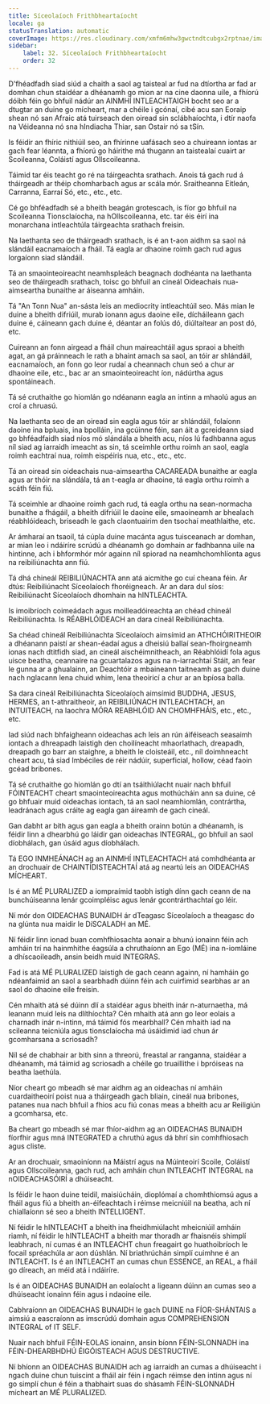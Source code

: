 ```yaml
---
title: Síceolaíoch Frithbheartaíocht
locale: ga
statusTranslation: automatic
coverImage: https://res.cloudinary.com/xmfm6mhw3gwctndtcubgx2rptnae/image/upload/v1740337243/small_cover_educacion_fundamental_a051170f1c.webp
sidebar:
    label: 32. Síceolaíoch Frithbheartaíocht
    order: 32
---
```

D'fhéadfadh siad siúd a chaith a saol ag taisteal ar fud na dtíortha ar fad ar domhan chun staidéar a dhéanamh go mion ar na cine daonna uile, a fhíorú dóibh féin go bhfuil nádúr an AINMHÍ INTLEACHTAIGH bocht seo ar a dtugtar an duine go mícheart, mar a chéile i gcónaí, cibé acu san Eoraip shean nó san Afraic atá tuirseach den oiread sin sclábhaíochta, i dtír naofa na Véideanna nó sna hIndiacha Thiar, san Ostair nó sa tSín.

Is féidir an fhíric nithiúil seo, an fhírinne uafásach seo a chuireann iontas ar gach fear léannta, a fhíorú go háirithe má thugann an taistealaí cuairt ar Scoileanna, Coláistí agus Ollscoileanna.

Táimid tar éis teacht go ré na táirgeachta srathach. Anois tá gach rud á tháirgeadh ar théip chomharbach agus ar scála mór. Sraitheanna Eitleán, Carranna, Earraí Só, etc., etc., etc.

Cé go bhféadfadh sé a bheith beagán grotescach, is fíor go bhfuil na Scoileanna Tionsclaíocha, na hOllscoileanna, etc. tar éis éirí ina monarchana intleachtúla táirgeachta srathach freisin.

Na laethanta seo de tháirgeadh srathach, is é an t-aon aidhm sa saol ná slándáil eacnamaíoch a fháil. Tá eagla ar dhaoine roimh gach rud agus lorgaíonn siad slándáil.

Tá an smaointeoireacht neamhspleách beagnach dodhéanta na laethanta seo de tháirgeadh srathach, toisc go bhfuil an cineál Oideachais nua-aimseartha bunaithe ar áiseanna amháin.

Tá "An Tonn Nua" an-sásta leis an mediocrity intleachtúil seo. Más mian le duine a bheith difriúil, murab ionann agus daoine eile, dícháileann gach duine é, cáineann gach duine é, déantar an folús dó, diúltaítear an post dó, etc.

Cuireann an fonn airgead a fháil chun maireachtáil agus spraoi a bheith agat, an gá práinneach le rath a bhaint amach sa saol, an tóir ar shlándáil, eacnamaíoch, an fonn go leor rudaí a cheannach chun seó a chur ar dhaoine eile, etc., bac ar an smaointeoireacht íon, nádúrtha agus spontáineach.

Tá sé cruthaithe go hiomlán go ndéanann eagla an intinn a mhaolú agus an croí a chruasú.

Na laethanta seo de an oiread sin eagla agus tóir ar shlándáil, folaíonn daoine ina bpluais, ina bpolláin, ina gcúinne féin, san áit a gcreideann siad go bhféadfaidh siad níos mó slándála a bheith acu, níos lú fadhbanna agus níl siad ag iarraidh imeacht as sin, tá sceimhle orthu roimh an saol, eagla roimh eachtraí nua, roimh eispéiris nua, etc., etc., etc.

Tá an oiread sin oideachais nua-aimseartha CACAREADA bunaithe ar eagla agus ar thóir na slándála, tá an t-eagla ar dhaoine, tá eagla orthu roimh a scáth féin fiú.

Tá sceimhle ar dhaoine roimh gach rud, tá eagla orthu na sean-normacha bunaithe a fhágáil, a bheith difriúil le daoine eile, smaoineamh ar bhealach réabhlóideach, briseadh le gach claontuairim den tsochaí meathlaithe, etc.

Ar ámharaí an tsaoil, tá cúpla duine macánta agus tuisceanach ar domhan, ar mian leo i ndáiríre scrúdú a dhéanamh go domhain ar fadhbanna uile na hintinne, ach i bhformhór mór againn níl spiorad na neamhchomhlíonta agus na reibiliúnachta ann fiú.

Tá dhá chineál REIBILIÚNACHTA ann atá aicmithe go cuí cheana féin. Ar dtús: Reibiliúnacht Síceolaíoch fhoréigneach. Ar an dara dul síos: Reibiliúnacht Síceolaíoch dhomhain na hINTLEACHTA.

Is imoibríoch coimeádach agus moilleadóireachta an chéad chineál Reibiliúnachta. Is RÉABHLÓIDEACH an dara cineál Reibiliúnachta.

Sa chéad chineál Reibiliúnachta Síceolaíoch aimsímid an ATHCHÓIRITHEOIR a dhéanann paistí ar shean-éadaí agus a dheisiú ballaí sean-fhoirgneamh ionas nach dtitfidh siad, an cineál aischéimnitheach, an Réabhlóidí fola agus uisce beatha, ceannaire na gcuartalazos agus na n-iarrachtaí Stáit, an fear le gunna ar a ghualainn, an Deachtóir a mbaineann taitneamh as gach duine nach nglacann lena chuid whim, lena theoiricí a chur ar an bpíosa balla.

Sa dara cineál Reibiliúnachta Síceolaíoch aimsímid BUDDHA, JESUS, HERMES, an t-athraitheoir, an REIBILIÚNACH INTLEACHTACH, an INTUITEACH, na laochra MÓRA REABHLÓID AN CHOMHFHÁIS, etc., etc., etc.

Iad siúd nach bhfaigheann oideachas ach leis an rún áiféiseach seasaimh iontach a dhreapadh laistigh den choilíneacht mhaorlathach, dreapadh, dreapadh go barr an staighre, a bheith le cloisteáil, etc., níl doimhneacht cheart acu, tá siad Imbéciles de réir nádúir, superficial, hollow, céad faoin gcéad bribones.

Tá sé cruthaithe go hiomlán go dtí an tsáithiúlacht nuair nach bhfuil FÓINTEACHT cheart smaointeoireachta agus mothúcháin ann sa duine, cé go bhfuair muid oideachas iontach, tá an saol neamhiomlán, contrártha, leadránach agus cráite ag eagla gan áireamh de gach cineál.

Gan dabht ar bith agus gan eagla a bheith orainn botún a dhéanamh, is féidir linn a dhearbhú go láidir gan oideachas INTEGRAL, go bhfuil an saol díobhálach, gan úsáid agus díobhálach.

Tá EGO INMHEÁNACH ag an AINMHÍ INTLEACHTACH atá comhdhéanta ar an drochuair de CHAINTÍDISTEACHTAÍ atá ag neartú leis an OIDEACHAS MÍCHEART.

Is é an MÉ PLURALIZED a iompraímid taobh istigh dínn gach ceann de na bunchúiseanna lenár gcoimpléisc agus lenár gcontrárthachtaí go léir.

Ní mór don OIDEACHAS BUNAIDH ár dTeagasc Síceolaíoch a theagasc do na glúnta nua maidir le DíSCALADH an MÉ.

Ní féidir linn ionad buan comhfhiosachta aonair a bhunú ionainn féin ach amháin trí na hainmhithe éagsúla a chruthaíonn an Ego (MÉ) ina n-iomláine a dhíscaoileadh, ansin beidh muid INTEGRAS.

Fad is atá MÉ PLURALIZED laistigh de gach ceann againn, ní hamháin go ndéanfaimid an saol a searbhadh dúinn féin ach cuirfimid searbhas ar an saol do dhaoine eile freisin.

Cén mhaith atá sé dúinn dlí a staidéar agus bheith inár n-aturnaetha, má leanann muid leis na dlíthíochta? Cén mhaith atá ann go leor eolais a charnadh inár n-intinn, má táimid fós mearbhall? Cén mhaith iad na scileanna teicniúla agus tionsclaíocha má úsáidimid iad chun ár gcomharsana a scriosadh?

Níl sé de chabhair ar bith sinn a threorú, freastal ar ranganna, staidéar a dhéanamh, má táimid ag scriosadh a chéile go truaillithe i bpróiseas na beatha laethúla.

Níor cheart go mbeadh sé mar aidhm ag an oideachas ní amháin cuardaitheoirí poist nua a tháirgeadh gach bliain, cineál nua bribones, patanes nua nach bhfuil a fhios acu fiú conas meas a bheith acu ar Reiligiún a gcomharsa, etc.

Ba cheart go mbeadh sé mar fhíor-aidhm ag an OIDEACHAS BUNAIDH fíorfhir agus mná INTEGRATED a chruthú agus dá bhrí sin comhfhiosach agus cliste.

Ar an drochuair, smaoiníonn na Máistrí agus na Múinteoirí Scoile, Coláistí agus Ollscoileanna, gach rud, ach amháin chun INTLEACHT INTEGRAL na nOIDEACHASÓIRÍ a dhúiseacht.

Is féidir le haon duine teidil, maisiúcháin, dioplómaí a chomhthiomsú agus a fháil agus fiú a bheith an-éifeachtach i réimse meicniúil na beatha, ach ní chiallaíonn sé seo a bheith INTELLIGENT.

Ní féidir le hINTLEACHT a bheith ina fheidhmiúlacht mheicniúil amháin riamh, ní féidir le hINTLEACHT a bheith mar thoradh ar fhaisnéis shimplí leabhrach, ní cumas é an INTLEACHT chun freagairt go huathoibríoch le focail spréachúla ar aon dúshlán. Ní briathrúchán simplí cuimhne é an INTLEACHT. Is é an INTLEACHT an cumas chun ESSENCE, an REAL, a fháil go díreach, an méid atá i ndáiríre.

Is é an OIDEACHAS BUNAIDH an eolaíocht a ligeann dúinn an cumas seo a dhúiseacht ionainn féin agus i ndaoine eile.

Cabhraíonn an OIDEACHAS BUNAIDH le gach DUINE na FÍOR-SHÁNTAIS a aimsiú a eascraíonn as imscrúdú domhain agus COMPREHENSION INTEGRAL of IT SELF.

Nuair nach bhfuil FÉIN-EOLAS ionainn, ansin bíonn FÉIN-SLONNADH ina FÉIN-DHEARBHDHÚ ÉIGÓISTEACH AGUS DESTRUCTIVE.

Ní bhíonn an OIDEACHAS BUNAIDH ach ag iarraidh an cumas a dhúiseacht i ngach duine chun tuiscint a fháil air féin i ngach réimse den intinn agus ní go simplí chun é féin a thabhairt suas do shásamh FÉIN-SLONNADH mícheart an MÉ PLURALIZED.


